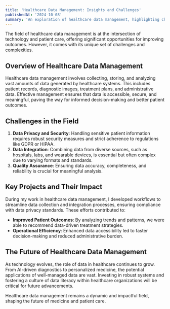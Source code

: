 ```yaml
---
title: 'Healthcare Data Management: Insights and Challenges'
publishedAt: '2024-10-08'
summary: 'An exploration of healthcare data management, highlighting challenges, best practices, and the potential for data-driven improvements in patient care.'
---
```


The field of healthcare data management is at the intersection of technology and patient care, offering significant opportunities for improving outcomes. However, it comes with its unique set of challenges and complexities.

## Overview of Healthcare Data Management

Healthcare data management involves collecting, storing, and analyzing vast amounts of data generated by healthcare systems. This includes patient records, diagnostic images, treatment plans, and administrative data. Effective management ensures that data is accessible, secure, and meaningful, paving the way for informed decision-making and better patient outcomes.

## Challenges in the Field

1. **Data Privacy and Security**: Handling sensitive patient information requires robust security measures and strict adherence to regulations like GDPR or HIPAA.
2. **Data Integration**: Combining data from diverse sources, such as hospitals, labs, and wearable devices, is essential but often complex due to varying formats and standards.
3. **Quality Assurance**: Ensuring data accuracy, completeness, and reliability is crucial for meaningful analysis.

## Key Projects and Their Impact

During my work in healthcare data management, I developed workflows to streamline data collection and integration processes, ensuring compliance with data privacy standards. These efforts contributed to:

- **Improved Patient Outcomes**: By analyzing trends and patterns, we were able to recommend data-driven treatment strategies.
- **Operational Efficiency**: Enhanced data accessibility led to faster decision-making and reduced administrative burden.

## The Future of Healthcare Data Management

As technology evolves, the role of data in healthcare continues to grow. From AI-driven diagnostics to personalized medicine, the potential applications of well-managed data are vast. Investing in robust systems and fostering a culture of data literacy within healthcare organizations will be critical for future advancements.

Healthcare data management remains a dynamic and impactful field, shaping the future of medicine and patient care.
